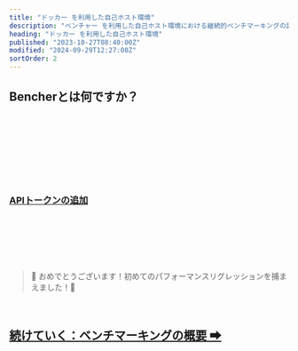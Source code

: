 ```yaml
---
title: "ドッカー を利用した自己ホスト環境"
description: "ベンチャー を利用した自己ホスト環境における継続的ベンチマーキングの設定方法を学びましょう"
heading: "ドッカー を利用した自己ホスト環境"
published: "2023-10-27T08:40:00Z"
modified: "2024-09-29T12:27:00Z"
sortOrder: 2
---
```



## Bencherとは何ですか？

<BencherIntro />

<br />

<DockerSelfHosted />

<br />

<DockerInstall />

<br />

<QSInstallCli />

<br />

<DockerRunServers />

<br />

<DockerBencherHost />

<br />

<DockerSelfHostedAccount />

<br />

<QSApiToken>
    <h3><a id="add-api-token" href="http://localhost:3000/console/users/tokens/add?back=aHR0cHM6Ly9iZW5jaGVyLmRldi9qYS9kb2NzL3R1dG9yaWFsL3F1aWNrLXN0YXJ0LyNhZGQtYXBpLXRva2Vu">APIトークンの追加</a></h3>
</QSApiToken>

<br />

<QSCreateProject />

<br />

<QSRunReport />

<br />

<QSGenerateAlert />

<br />
<br />

> 🐰 おめでとうございます！初めてのパフォーマンスリグレッションを捕まえました！🎉

<br />

<h2><a href="/ja/docs/explanation/benchmarking/">続けていく：ベンチマーキングの概要 ➡</a></h2>